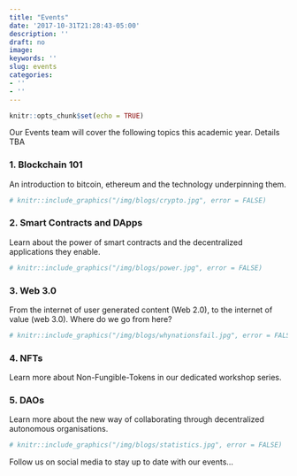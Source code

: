```yaml
---
title: "Events"
date: '2017-10-31T21:28:43-05:00'
description: ''
draft: no
image: 
keywords: ''
slug: events
categories:
- ''
- ''
---
```


```r
knitr::opts_chunk$set(echo = TRUE)
```

Our Events team will cover the following topics this academic year. Details TBA

### 1. Blockchain 101 

An introduction to bitcoin, ethereum and the technology underpinning them.

```r
# knitr::include_graphics("/img/blogs/crypto.jpg", error = FALSE)
```

### 2. Smart Contracts and DApps

Learn about the power of smart contracts and the decentralized applications they enable.

```r
# knitr::include_graphics("/img/blogs/power.jpg", error = FALSE)
```

### 3. Web 3.0

From the internet of user generated content (Web 2.0), to the internet of value (web 3.0). Where do we go from here?

```r
# knitr::include_graphics("/img/blogs/whynationsfail.jpg", error = FALSE)
```

### 4. NFTs

Learn more about Non-Fungible-Tokens in our dedicated workshop series.

### 5. DAOs

Learn more about the new way of collaborating through decentralized autonomous organisations. 

```r
# knitr::include_graphics("/img/blogs/statistics.jpg", error = FALSE)
```

Follow us on social media to stay up to date with our events...


